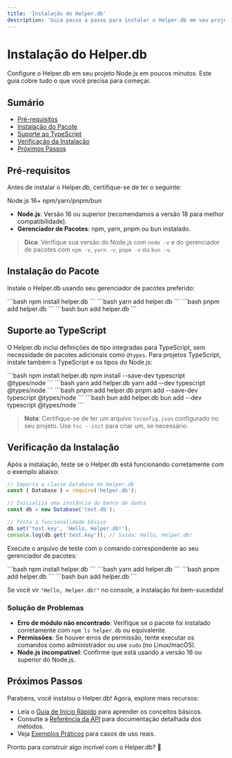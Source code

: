 ```yaml
---
title: 'Instalação do Helper.db'
description: 'Guia passo a passo para instalar o Helper.db em seu projeto Node.js de forma rápida e fácil.'
---
```



# Instalação do Helper.db

Configure o Helper.db em seu projeto Node.js em poucos minutos. Este guia cobre tudo o que você precisa para começar.

## Sumário
- [Pré-requisitos](#pré-requisitos)
- [Instalação do Pacote](#instalação-do-pacote)
- [Suporte ao TypeScript](#suporte-ao-typescript)
- [Verificação da Instalação](#verificação-da-instalação)
- [Próximos Passos](#próximos-passos)

## Pré-requisitos

Antes de instalar o Helper.db, certifique-se de ter o seguinte:

<Badge variant="default" aria-label="Versão mínima do Node.js">Node.js 16+</Badge>
<Badge variant="default" aria-label="Gerenciadores de pacotes suportados">npm/yarn/pnpm/bun</Badge>

- **Node.js**: Versão 16 ou superior (recomendamos a versão 18 para melhor compatibilidade).
- **Gerenciador de Pacotes**: npm, yarn, pnpm ou bun instalado.

> **Dica**: Verifique sua versão do Node.js com `node -v` e do gerenciador de pacotes com `npm -v`, `yarn -v`, `pnpm -v` ou `bun -v`.

## Instalação do Pacote

Instale o Helper.db usando seu gerenciador de pacotes preferido:

<Tabs aria-label="Opções de instalação do Helper.db com diferentes gerenciadores de pacotes">
  <TabItem label="npm">
  ```bash
  npm install helper.db
  ```
  </TabItem>
  <TabItem label="yarn">
  ```bash
  yarn add helper.db
  ```
  </TabItem>
  <TabItem label="pnpm">
  ```bash
  pnpm add helper.db
  ```
  </TabItem>
  <TabItem label="bun">
  ```bash
  bun add helper.db
  ```
  </TabItem>
</Tabs>

## Suporte ao TypeScript

O Helper.db inclui definições de tipo integradas para TypeScript, sem necessidade de pacotes adicionais como `@types`. Para projetos TypeScript, instale também o TypeScript e os tipos do Node.js:

<Tabs aria-label="Instalação do Helper.db com suporte ao TypeScript">
  <TabItem label="npm">
  ```bash
  npm install helper.db
  npm install --save-dev typescript @types/node
  ```
  </TabItem>
  <TabItem label="yarn">
  ```bash
  yarn add helper.db
  yarn add --dev typescript @types/node
  ```
  </TabItem>
  <TabItem label="pnpm">
  ```bash
  pnpm add helper.db
  pnpm add --save-dev typescript @types/node
  ```
  </TabItem>
  <TabItem label="bun">
  ```bash
  bun add helper.db
  bun add --dev typescript @types/node
  ```
  </TabItem>
</Tabs>

> **Nota**: Certifique-se de ter um arquivo `tsconfig.json` configurado no seu projeto. Use `tsc --init` para criar um, se necessário.

## Verificação da Instalação

Após a instalação, teste se o Helper.db está funcionando corretamente com o exemplo abaixo:

```javascript title="test.js"
// Importa a classe Database do Helper.db
const { Database } = require('helper.db');

// Inicializa uma instância do banco de dados
const db = new Database('test.db');

// Testa a funcionalidade básica
db.set('test.key', 'Hello, Helper.db!');
console.log(db.get('test.key')); // Saída: Hello, Helper.db!
```

Execute o arquivo de teste com o comando correspondente ao seu gerenciador de pacotes:

<Tabs>
  <TabItem label="npm">
  ```bash
  npm install helper.db
  ```
  </TabItem>
  <TabItem label="yarn">
  ```bash
  yarn add helper.db
  ```
  </TabItem>
  <TabItem label="pnpm">
  ```bash
  pnpm add helper.db
  ```
  </TabItem>
  <TabItem label="bun">
  ```bash
  bun add helper.db
  ```
  </TabItem>
</Tabs>

Se você vir `"Hello, Helper.db!"` no console, a instalação foi bem-sucedida!

### Solução de Problemas
- **Erro de módulo não encontrado**: Verifique se o pacote foi instalado corretamente com `npm ls helper.db` ou equivalente.
- **Permissões**: Se houver erros de permissão, tente executar os comandos como administrador ou use `sudo` (no Linux/macOS).
- **Node.js incompatível**: Confirme que está usando a versão 16 ou superior do Node.js.

## Próximos Passos

Parabéns, você instalou o Helper.db! Agora, explore mais recursos:

- Leia o [Guia de Início Rápido](/guides/quick-start/) para aprender os conceitos básicos.
- Consulte a [Referência da API](/guides/database/) para documentação detalhada dos métodos.
- Veja [Exemplos Práticos](/guides/examples/) para casos de uso reais.

Pronto para construir algo incrível com o Helper.db? 🚀